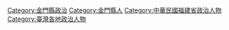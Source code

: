 [[Category:金門縣政治|Category:金門縣政治]]
[[Category:金門縣人|Category:金門縣人]]
[[Category:中華民國福建省政治人物|Category:中華民國福建省政治人物]]
[[Category:臺灣各地政治人物|Category:臺灣各地政治人物]]
